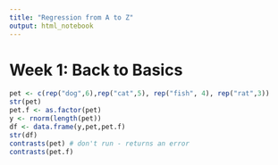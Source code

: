```yaml
---
title: "Regression from A to Z"
output: html_notebook
---
```


# Week 1:  Back to Basics

```r
pet <- c(rep("dog",6),rep("cat",5), rep("fish", 4), rep("rat",3))
str(pet)
pet.f <- as.factor(pet)
y <- rnorm(length(pet))
df <- data.frame(y,pet,pet.f)
str(df)
contrasts(pet) # don't run - returns an error
contrasts(pet.f)



```

